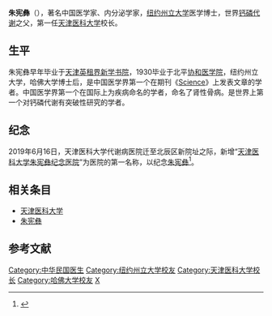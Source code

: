'''朱宪彝'''（{{bd|1903年||1984年||catIdx=Z朱}}），著名中国医学家、内分泌学家，[[纽约州立大学|纽约州立大学]]医学博士，世界[[钙磷代谢|钙磷代谢]]之父，第一任[[天津医科大学|天津医科大学]]校长。

==生平==
朱宪彝早年毕业于[[天津英租界|天津英租界]][[新学书院|新学书院]]，1930毕业于北平[[协和医学院|协和医学院]]，纽约州立大学，哈佛大学博士后，是中国医学界第一个在期刊《[[科学_(期刊)|Science]]》上发表文章的学者。中国医学界第一个在国际上为疾病命名的学者，命名了肾性骨病。是世界上第一个对钙磷代谢有突破性研究的学者。

== 纪念 ==
2019年6月16日，天津医科大学代谢病医院迁至北辰区新院址之际，新增“[[天津医科大学朱宪彝纪念医院|天津医科大学朱宪彝纪念医院]]”为医院的第一名称，以纪念[[朱宪彝|朱宪彝]]<ref>{{cite web |title=医院简介 |url=http://www.tmu.edu.cn/dxbyy/248/list.htm |website=天津医科大学朱宪彝纪念医院 |accessdate=2020-01-26 |archive-date=2020-01-26 |archive-url=https://web.archive.org/web/20200126130704/http://www.tmu.edu.cn/dxbyy/248/list.htm |dead-url=no }}</ref>。

== 相关条目 ==
*[[天津医科大学|天津医科大学]]
*[[朱宪彝|朱宪彝]]

==参考文献==
{{reflist}}
{{天津医科大学}}
{{DEFAULTSORT:Y}}
[[Category:中华民国医生|Category:中华民国医生]]
[[Category:纽约州立大学校友|Category:纽约州立大学校友]]
[[Category:天津医科大学校长|Category:天津医科大学校长]]
[[Category:哈佛大学校友|Category:哈佛大学校友]]
[[Category:朱姓|X]]